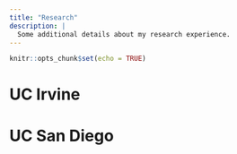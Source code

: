 ```yaml
---
title: "Research"
description: |
  Some additional details about my research experience.
---
```


```r
knitr::opts_chunk$set(echo = TRUE)
```

# UC Irvine

# UC San Diego
